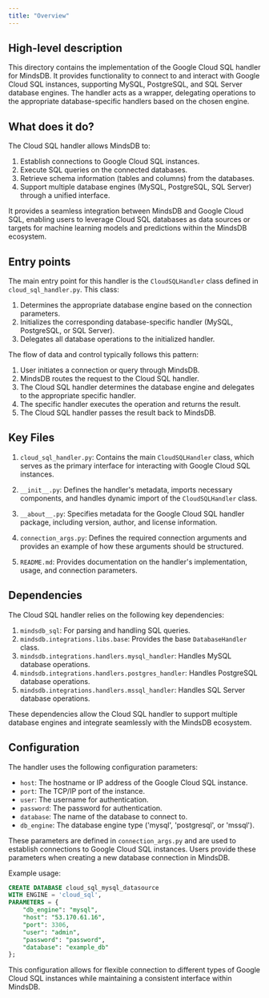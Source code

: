 ```yaml
---
title: "Overview"
---
```


## High-level description
This directory contains the implementation of the Google Cloud SQL handler for MindsDB. It provides functionality to connect to and interact with Google Cloud SQL instances, supporting MySQL, PostgreSQL, and SQL Server database engines. The handler acts as a wrapper, delegating operations to the appropriate database-specific handlers based on the chosen engine.

## What does it do?
The Cloud SQL handler allows MindsDB to:
1. Establish connections to Google Cloud SQL instances.
2. Execute SQL queries on the connected databases.
3. Retrieve schema information (tables and columns) from the databases.
4. Support multiple database engines (MySQL, PostgreSQL, SQL Server) through a unified interface.

It provides a seamless integration between MindsDB and Google Cloud SQL, enabling users to leverage Cloud SQL databases as data sources or targets for machine learning models and predictions within the MindsDB ecosystem.

## Entry points
The main entry point for this handler is the `CloudSQLHandler` class defined in `cloud_sql_handler.py`. This class:
1. Determines the appropriate database engine based on the connection parameters.
2. Initializes the corresponding database-specific handler (MySQL, PostgreSQL, or SQL Server).
3. Delegates all database operations to the initialized handler.

The flow of data and control typically follows this pattern:
1. User initiates a connection or query through MindsDB.
2. MindsDB routes the request to the Cloud SQL handler.
3. The Cloud SQL handler determines the database engine and delegates to the appropriate specific handler.
4. The specific handler executes the operation and returns the result.
5. The Cloud SQL handler passes the result back to MindsDB.

## Key Files
1. `cloud_sql_handler.py`: Contains the main `CloudSQLHandler` class, which serves as the primary interface for interacting with Google Cloud SQL instances.

2. `__init__.py`: Defines the handler's metadata, imports necessary components, and handles dynamic import of the `CloudSQLHandler` class.

3. `__about__.py`: Specifies metadata for the Google Cloud SQL handler package, including version, author, and license information.

4. `connection_args.py`: Defines the required connection arguments and provides an example of how these arguments should be structured.

5. `README.md`: Provides documentation on the handler's implementation, usage, and connection parameters.

## Dependencies
The Cloud SQL handler relies on the following key dependencies:

1. `mindsdb_sql`: For parsing and handling SQL queries.
2. `mindsdb.integrations.libs.base`: Provides the base `DatabaseHandler` class.
3. `mindsdb.integrations.handlers.mysql_handler`: Handles MySQL database operations.
4. `mindsdb.integrations.handlers.postgres_handler`: Handles PostgreSQL database operations.
5. `mindsdb.integrations.handlers.mssql_handler`: Handles SQL Server database operations.

These dependencies allow the Cloud SQL handler to support multiple database engines and integrate seamlessly with the MindsDB ecosystem.

## Configuration
The handler uses the following configuration parameters:

- `host`: The hostname or IP address of the Google Cloud SQL instance.
- `port`: The TCP/IP port of the instance.
- `user`: The username for authentication.
- `password`: The password for authentication.
- `database`: The name of the database to connect to.
- `db_engine`: The database engine type ('mysql', 'postgresql', or 'mssql').

These parameters are defined in `connection_args.py` and are used to establish connections to Google Cloud SQL instances. Users provide these parameters when creating a new database connection in MindsDB.

Example usage:
```sql
CREATE DATABASE cloud_sql_mysql_datasource
WITH ENGINE = 'cloud_sql',
PARAMETERS = {
    "db_engine": "mysql",
    "host": "53.170.61.16",
    "port": 3306,
    "user": "admin",
    "password": "password",
    "database": "example_db"
};
```

This configuration allows for flexible connection to different types of Google Cloud SQL instances while maintaining a consistent interface within MindsDB.